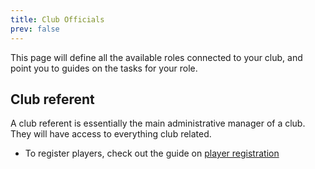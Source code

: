 ```yaml
---
title: Club Officials
prev: false
---
```


This page will define all the available roles connected to your club, and point you to guides on the tasks for your role.

## Club referent

A club referent is essentially the main administrative manager of a club. They will have access to everything club related.

- To register players, check out the guide on [player registration](/registrations/players)
